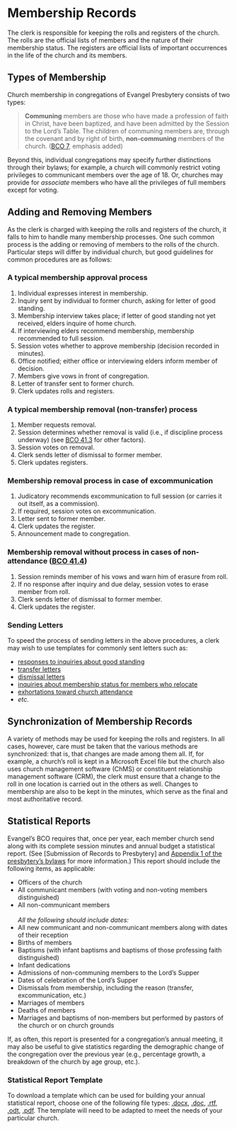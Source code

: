 # Membership Records

The clerk is responsible for keeping the rolls and registers of the church. The rolls are the official lists of members and the nature of their membership status. The registers are official lists of important occurrences in the life of the church and its members.

## Types of Membership 

Church membership in congregations of Evangel Presbytery consists of two types:

>**Communing** members are those who have made a profession of faith in Christ, have been baptized, and have been admitted by the Session to the Lord’s Table. The children of communing members are, through the covenant and by right of birth, **non-communing** members of the church. ([BCO 7](https://evangel.pressbooks.com/chapter/7-church-members/), emphasis added) 

Beyond this, individual congregations may specify further distinctions through their bylaws; for example, a church will commonly restrict voting privileges to communicant members over the age of 18. Or, churches may provide for *associate* members who have all the privileges of full members except for voting.

## Adding and Removing Members

As the clerk is charged with keeping the rolls and registers of the church, it falls to him to handle many membership processes. One such common process is the adding or removing of members to the rolls of the church. Particular steps will differ by individual church, but good guidelines for common procedures are as follows:

### A typical membership approval process

#. Individual expresses interest in membership.
#. Inquiry sent by individual to former church, asking for letter of good standing.
#. Membership interview takes place; if letter of good standing not yet received, elders inquire of home church.
#. If interviewing elders recommend membership, membership recommended to full session.
#. Session votes whether to approve membership (decision recorded in minutes).
#. Office notified; either office or interviewing elders inform member of decision.
#. Members give vows in front of congregation.
#. Letter of transfer sent to former church.
#. Clerk updates rolls and registers.

### A typical membership removal (non-transfer) process

#. Member requests removal.
#. Session determines whether removal is valid (i.e., if discipline process underway) (see [BCO 41.3](https://evangel.pressbooks.com/chapter/41-cases-without-process/) for other factors).
#. Session votes on removal.
#. Clerk sends letter of dismissal to former member.
#. Clerk updates registers.
    
### Membership removal process in case of excommunication

#. Judicatory recommends excommunication to full session (or carries it out itself, as a commission).
#. If required, session votes on excommunication.
#. Letter sent to former member. 
#. Clerk updates the register.
#. Announcement made to congregation.

### Membership removal without process in cases of non-attendance ([BCO 41.4](https://evangel.pressbooks.com/chapter/41-cases-without-process/))

#. Session reminds member of his vows and warn him of erasure from roll.
#. If no response after inquiry and due delay, session votes to erase member from roll.
#. Clerk sends letter of dismissal to former member.
#. Clerk updates the register.  

### Sending Letters

To speed the process of sending letters in the above procedures, a clerk may wish to use templates for commonly sent letters such as:

* [responses to inquiries about good standing](https://github.com/Evangel-Presbytery/clerks-handbook/raw/main/Download%20Files/Good%20standing.pdf)
* [transfer letters](https://github.com/Evangel-Presbytery/clerks-handbook/raw/main/Download%20Files/Transfer%20notification%20letter.pdf)
* [dismissal letters](https://github.com/Evangel-Presbytery/clerks-handbook/raw/main/Download%20Files/Membership%20removal%20for%20non%20attendance%2C%20template.pdf)
* [inquiries about membership status for members who relocate](https://github.com/Evangel-Presbytery/clerks-handbook/raw/main/Download%20Files/Member%20relocated%2C%20attendance%20inquiry.pdf)
* [exhortations toward church attendance](https://github.com/Evangel-Presbytery/clerks-handbook/raw/main/Download%20Files/Attendance%20inquiry.pdf)
* *etc.*

## Synchronization of Membership Records

A variety of methods may be used for keeping the rolls and registers. In all cases, however, care must be taken that the various methods are synchronized: that is, that changes are made among them all. If, for example, a church's roll is kept in a Microsoft Excel file but the church also uses church management software (ChMS) or constituent relationship management software (CRM), the clerk must ensure that a change to the roll in one location is carried out in the others as well. Changes to membership are also to be kept in the minutes, which serve as the final and most authoritative record.

## Statistical Reports

Evangel's BCO requires that, once per year, each member church send along with its complete session minutes and annual budget a statistical report. (See [Submission of Records to Presbytery] and [Appendix\ 1 of the presbytery's bylaws](https://bylaws.evangelpresbytery.com/bylaws.html#appendix-1-guidelines-for-keeping-sessional-records) for more information.) This report should include the following items, as applicable:

* Officers of the church
* All communicant members (with voting and non-voting members distinguished)
* All non-communicant members<br /><br />*All the following should include dates:*
* All new communicant and non-communicant members along with dates of their reception
* Births of members
* Baptisms (with infant baptisms and baptisms of those professing faith distinguished)
* Infant dedications
* Admissions of non-communing members to the Lord's Supper
* Dates of celebration of the Lord's Supper
* Dismissals from membership, including the reason (transfer, excommunication, etc.)
* Marriages of members
* Deaths of members
* Marriages and baptisms of non-members but performed by pastors of the church or on church grounds

If, as often, this report is presented for a congregation's annual meeting, it may also be useful to give statistics regarding the demographic change of the congregation over the previous year (e.g., percentage growth, a breakdown of the church by age group, etc.).

### Statistical Report Template {-}

To download a template which can be used for building your annual statistical report, choose one of the following file types: [.docx](https://github.com/Evangel-Presbytery/clerks-handbook/raw/main/Download%20Files/Church-Annual-Statistical-Report-Template.docx), [.doc](https://github.com/Evangel-Presbytery/clerks-handbook/raw/main/Download%20Files/Church%20Annual%20Statistical%20Report%20Template.doc), [.rtf](https://raw.githubusercontent.com/Evangel-Presbytery/clerks-handbook/main/Download%20Files/Church%20Annual%20Statistical%20Report%20Template.rtf), [.odt](https://github.com/Evangel-Presbytery/clerks-handbook/raw/main/Download%20Files/Church%20Annual%20Statistical%20Report%20Template.odt), [.pdf](https://github.com/Evangel-Presbytery/clerks-handbook/raw/main/Download%20Files/Church%20Annual%20Statistical%20Report%20Template.pdf). The template will need to be adapted to meet the needs of your particular church.

